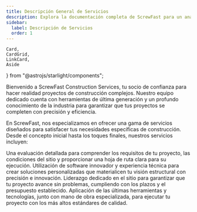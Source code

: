 ```yaml
---
title: Descripción General de Servicios
description: Explora la documentación completa de ScrewFast para un análisis detallado de nuestras herramientas y servicios de construcción de alta calidad.
sidebar:
  label: Descripción de Servicios
  order: 1
---
```


    Card,
    CardGrid,
    LinkCard,
    Aside
} from "@astrojs/starlight/components";

Bienvenido a ScrewFast Construction Services, tu socio de confianza para hacer realidad proyectos de construcción complejos. Nuestro equipo dedicado cuenta con herramientas de última generación y un profundo conocimiento de la industria para garantizar que tus proyectos se completen con precisión y eficiencia.

En ScrewFast, nos especializamos en ofrecer una gama de servicios diseñados para satisfacer tus necesidades específicas de construcción. Desde el concepto inicial hasta los toques finales, nuestros servicios incluyen:

<CardGrid stagger>

  <Card title="Consultorías Pre-construcción" icon="star">
    Una evaluación detallada para comprender los requisitos de tu proyecto, las condiciones del sitio y proporcionar una hoja de ruta clara para su ejecución.
  </Card>

  <Card title="Diseño e Ingeniería" icon="star">
    Utilización de software innovador y experiencia técnica para crear soluciones personalizadas que materialicen tu visión estructural con precisión e innovación.
  </Card>

  <Card title="Gestión de Proyectos" icon="star">
    Liderazgo dedicado en el sitio para garantizar que tu proyecto avance sin problemas, cumpliendo con los plazos y el presupuesto establecido.
  </Card>

  <Card title="Construcción e Instalación" icon="star">
    Aplicación de las últimas herramientas y tecnologías, junto con mano de obra especializada, para ejecutar tu proyecto con los más altos estándares de calidad.
  </Card>

</CardGrid>
